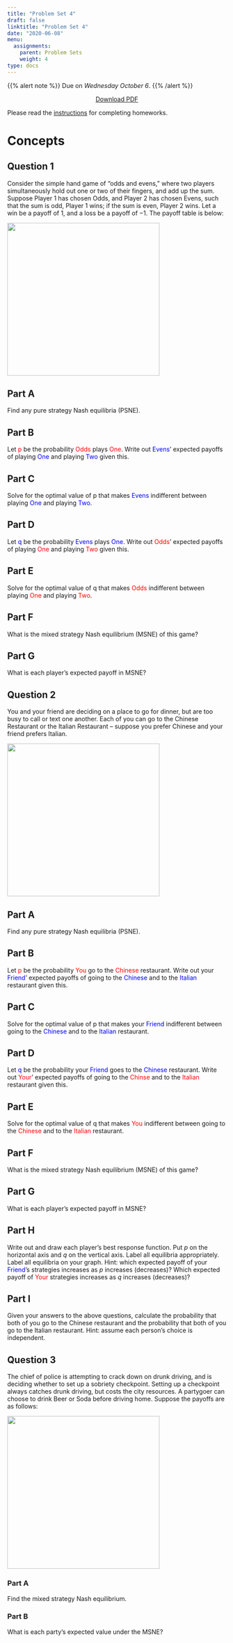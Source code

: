 ```yaml
---
title: "Problem Set 4"
draft: false
linktitle: "Problem Set 4"
date: "2020-06-08"
menu:
  assignments:
    parent: Problem Sets
    weight: 4
type: docs
---
```


{{% alert note %}}
Due on *Wednesday October 6*.
{{% /alert %}}

<p style="text-align:center"><a target="_blank" href="/assignments/04-problem-set-pdf.pdf"><span class="btn btn-primary btn-lg"><i class="fas fa-file-pdf"></i> Download PDF</a></span></p>

Please read the [instructions](/assignments/problem-sets) for completing homeworks.

# Concepts

## Question 1

Consider the simple hand game of "odds and evens," where two players simultaneously hold out one or two of their fingers, and add up the sum. Suppose Player 1 has chosen Odds, and Player 2 has chosen Evens, such that the sum is odd, Player 1 wins; if the sum is even, Player 2 wins. Let a win be a payoff of 1, and a loss be a payoff of $-1$. The payoff table is below:

<img src="../../images/hw_4_odds_evens.png" width="350">

## Part A

Find any pure strategy Nash equilibria (PSNE).

## Part B

Let <span style=color:red;>p</span> be the probability <span style=color:red;>Odds</span> plays <span style=color:red;>One</span>. Write out <span style=color:blue;>Evens</span>' expected payoffs of playing <span style=color:blue;>One</span> and playing <span style=color:blue;>Two</span> given this. 

## Part C

Solve for the optimal value of p that makes <span style=color:blue;>Evens</span> indifferent between playing <span style=color:blue;>One</span> and playing <span style=color:blue;>Two</span>.

## Part D

Let <span style=color:blue;>q</span> be the probability <span style=color:blue;>Evens</span> plays <span style=color:blue;>One</span>. Write out <span style=color:red;>Odds</span>' expected payoffs of playing <span style=color:red;>One</span> and playing <span style=color:red;>Two</span> given this. 

## Part E

Solve for the optimal value of q that makes <span style=color:red;>Odds</span> indifferent between playing <span style=color:red;>One</span> and playing <span style=color:red;>Two</span>.

## Part F

What is the mixed strategy Nash equilibrium (MSNE) of this game?

## Part G

What is each player's expected payoff in MSNE?

## Question 2

You and your friend are deciding on a place to go for dinner, but are too busy to call or text one another. Each of you can go to the Chinese Restaurant or the Italian Restaurant -- suppose you prefer Chinese and your friend prefers Italian.

<img src="../../images/hw_4_restaurants.png" width="350">

## Part A

Find any pure strategy Nash equilibria (PSNE).

## Part B

Let <span style=color:red;>p</span> be the probability <span style=color:red;>You</span> go to the <span style=color:red;>Chinese</span> restaurant. Write out your <span style=color:blue;>Friend</span>' expected payoffs of going to the <span style=color:blue;>Chinese</span> and to the <span style=color:blue;>Italian</span> restaurant given this. 

## Part C

Solve for the optimal value of p that makes your <span style=color:blue;>Friend</span> indifferent between going to the <span style=color:blue;>Chinese</span> and to the <span style=color:blue;>Italian</span> restaurant.

## Part D

Let <span style=color:blue;>q</span> be the probability your <span style=color:blue;>Friend</span> goes to the <span style=color:blue;>Chinese</span> restaurant. Write out <span style=color:red;>Your</span>' expected payoffs of going to the <span style=color:red;>Chinse</span> and to the <span style=color:red;>Italian</span> restaurant given this. 

## Part E

Solve for the optimal value of q that makes <span style=color:red;>You</span> indifferent between going to the <span style=color:red;>Chinese</span> and to the <span style=color:red;>Italian</span> restaurant.

## Part F

What is the mixed strategy Nash equilibrium (MSNE) of this game?

## Part G

What is each player's expected payoff in MSNE?

## Part H

Write out and draw each player's best response function. Put $p$ on the horizontal axis and $q$ on the vertical axis. Label all equilibria appropriately. Label all equilibria on your graph. Hint: which expected payoff of your <span style=color:blue;>Friend</span>'s strategies increases as $p$ increases (decreases)? Which expected payoff of <span style=color:red;>Your</span> strategies increases as $q$ increases (decreases)?

## Part I

Given your answers to the above questions, calculate the probability that both of you go to the Chinese restaurant and the probability that both of you go to the Italian restaurant. Hint: assume each person's choice is independent.

## Question 3

The chief of police is attempting to crack down on drunk driving, and is deciding whether to set up a sobriety checkpoint. Setting up a checkpoint always catches drunk driving, but costs the city resources. A partygoer can choose to drink Beer or Soda before driving home. Suppose the payoffs are as follows:

<img src="../../images/hw_4_party.png" width="350">

### Part A
Find the mixed strategy Nash equilibrium. 

### Part B
What is each party's expected value under the MSNE? 